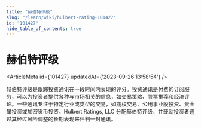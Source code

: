 ```yaml
---
title: "赫伯特评级"
slug: "/learn/wiki/hulbert-rating-101427"
id: "101427"
hide_table_of_contents: true
---
```



# 赫伯特评级

<ArticleMeta id={101427} updatedAt={'2023-09-26 13:58:54'} />
<div className='border-solid border-b border-t-0 my-4 border-[var(--ifm-color-gray-300)]' />

赫伯特评级是跟踪投资通讯在一段时间内表现的评分。投资通讯是付费的订阅服务，可以为投资者提供各种与市场相关的信息，如交易策略、股票推荐和经济评论。一些通讯专注于特定行业或类型的交易，如期权交易、公用事业股投资、贵金属投资或加密货币投资。Hulbert Ratings, LLC 分配赫伯特评级，并鼓励投资者通过其经过风险调整的长期表现来评判一封通讯。
